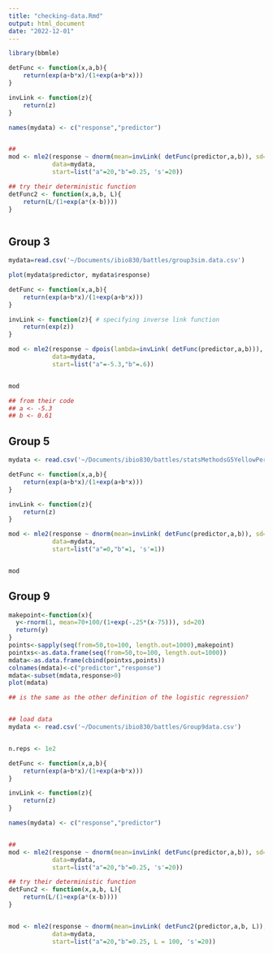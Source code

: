 ```yaml
---
title: "checking-data.Rmd"
output: html_document
date: "2022-12-01"
---
```


```r
library(bbmle)

detFunc <- function(x,a,b){
	return(exp(a+b*x)/(1+exp(a+b*x)))
}

invLink <- function(z){
	return(z)
}

names(mydata) <- c("response","predictor")


##
mod <- mle2(response ~ dnorm(mean=invLink( detFunc(predictor,a,b)), sd=s),
            data=mydata,
            start=list("a"=20,"b"=0.25, 's'=20))

## try their deterministic function
detFunc2 <- function(x,a,b, L){
	return(L/(1+exp(a*(x-b))))
}



```

## Group 3

```r
mydata=read.csv('~/Documents/ibio830/battles/group3sim.data.csv')

plot(mydata$predictor, mydata$response)

detFunc <- function(x,a,b){
	return(exp(a+b*x)/(1+exp(a+b*x)))
}

invLink <- function(z){ # specifying inverse link function
	return(exp(z))
}

mod <- mle2(response ~ dpois(lambda=invLink( detFunc(predictor,a,b))),
            data=mydata,
            start=list("a"=-5.3,"b"=.6))


mod

## from their code
## a <- -5.3
## b <- 0.61

```

## Group 5

```r
mydata <- read.csv('~/Documents/ibio830/battles/statsMethodsG5YellowPerchGrowthRate.csv')

detFunc <- function(x,a,b){
	return(exp(a+b*x)/(1+exp(a+b*x)))
}

invLink <- function(z){
	return(z)
}

mod <- mle2(response ~ dnorm(mean=invLink( detFunc(predictor,a,b)), sd=s),
            data=mydata,
            start=list("a"=0,"b"=1, 's'=1))


mod
```

## Group 9

```r
makepoint<-function(x){
  y<-rnorm(1, mean=70+100/(1+exp(-.25*(x-75))), sd=20)
  return(y)
}
points<-sapply(seq(from=50,to=100, length.out=1000),makepoint)
pointxs<-as.data.frame(seq(from=50,to=100, length.out=1000))
mdata<-as.data.frame(cbind(pointxs,points))
colnames(mdata)<-c("predictor","response")
mdata<-subset(mdata,response>0)
plot(mdata)

## is the same as the other definition of the logistic regression?


## load data
mydata <- read.csv('~/Documents/ibio830/battles/Group9data.csv')


n.reps <- 1e2

detFunc <- function(x,a,b){
	return(exp(a+b*x)/(1+exp(a+b*x)))
}

invLink <- function(z){
	return(z)
}

names(mydata) <- c("response","predictor")


##
mod <- mle2(response ~ dnorm(mean=invLink( detFunc(predictor,a,b)), sd=s),
            data=mydata,
            start=list("a"=20,"b"=0.25, 's'=20))

## try their deterministic function
detFunc2 <- function(x,a,b, L){
	return(L/(1+exp(a*(x-b))))
}


mod <- mle2(response ~ dnorm(mean=invLink( detFunc2(predictor,a,b, L)), sd=s),
            data=mydata,
            start=list("a"=20,"b"=0.25, L = 100, 's'=20))


```


